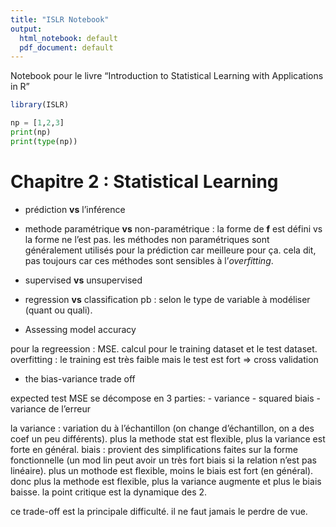 ```yaml
---
title: "ISLR Notebook"
output:
  html_notebook: default
  pdf_document: default
---
```


Notebook pour le livre "Introduction to Statistical Learning with Applications in R"


```r
library(ISLR)
```
```python
np = [1,2,3]
print(np)
print(type(np))
```

# Chapitre 2 : Statistical Learning

- prédiction **vs** l'inférence

- methode paramétrique **vs** non-paramétrique : la forme de **f** est défini vs la forme ne l'est pas.
les méthodes non paramétriques sont généralement utilisés pour la prédiction car meilleure pour ça. cela dit, pas toujours car ces méthodes sont sensibles à l'*overfitting*.

- supervised **vs** unsupervised 

- regression **vs** classification pb : selon le type de variable à modéliser (quant ou quali). 

- Assessing model accuracy

pour la regreession : MSE. calcul pour le training dataset et le test dataset.
overfitting : le training est très faible mais le test est fort
=> cross validation

- the bias-variance trade off

expected test MSE se décompose en 3 parties:
    - variance
    - squared biais
    - variance de l'erreur
    
la variance : variation du à l'échantillon (on change d'échantillon, on a des coef un peu différents). plus la methode stat est flexible, plus la variance est forte en général.
biais : provient des simplifications faites sur la forme fonctionnelle (un mod lin peut avoir un très fort biais si la relation n'est pas linéaire). plus un mothode est flexible, moins le biais est fort (en général).
donc plus la methode est flexible, plus la variance augmente et plus le biais baisse. la point critique est la dynamique des 2.

ce trade-off est la principale difficulté. il ne faut jamais le perdre de vue.






